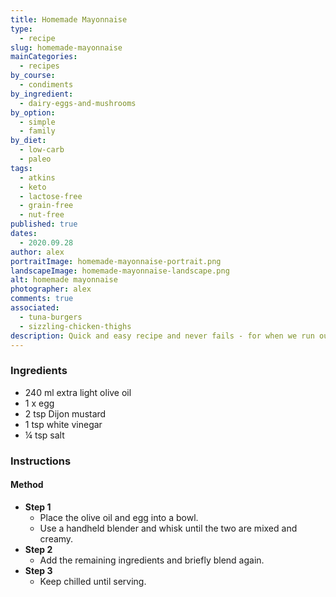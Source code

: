 ```yaml
---
title: Homemade Mayonnaise
type:
  - recipe
slug: homemade-mayonnaise
mainCategories:
  - recipes
by_course:
  - condiments
by_ingredient:
  - dairy-eggs-and-mushrooms
by_option:
  - simple
  - family
by_diet:
  - low-carb
  - paleo
tags:
  - atkins
  - keto
  - lactose-free
  - grain-free
  - nut-free
published: true
dates:
  - 2020.09.28
author: alex
portraitImage: homemade-mayonnaise-portrait.png
landscapeImage: homemade-mayonnaise-landscape.png
alt: homemade mayonnaise
photographer: alex
comments: true
associated:
  - tuna-burgers
  - sizzling-chicken-thighs
description: Quick and easy recipe and never fails - for when we run out of mayo.
---
```


<Ingredients>

### Ingredients

- 240 ml extra light olive oil
- 1 x egg
- 2 tsp Dijon mustard
- 1 tsp white vinegar
- ¼ tsp salt

</Ingredients>

<Instructions>

### Instructions

#### Method

- **Step 1**
  - Place the olive oil and egg into a bowl.
  - Use a handheld blender and whisk until the two are mixed and creamy.
- **Step 2**
  - Add the remaining ingredients and briefly blend again.
- **Step 3**
  - Keep chilled until serving.

</Instructions>
